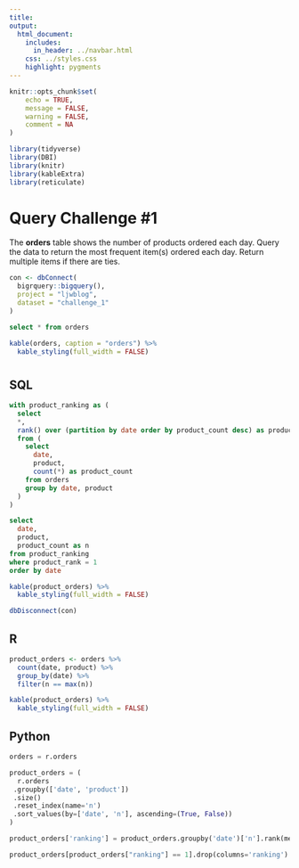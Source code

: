 ```yaml
---
title: 
output:
  html_document:
    includes:
      in_header: ../navbar.html
    css: ../styles.css
    highlight: pygments
---
```


```r
knitr::opts_chunk$set(
	echo = TRUE,
	message = FALSE,
	warning = FALSE,
	comment = NA
)

library(tidyverse)
library(DBI)
library(knitr)
library(kableExtra)
library(reticulate)
```

# Query Challenge #1

The __orders__ table shows the number of products ordered each day. Query the data to return the most frequent item(s) ordered each day. Return multiple items if there are ties.


```r
con <- dbConnect(
  bigrquery::bigquery(),
  project = "ljwblog",
  dataset = "challenge_1"
)
```

```sql
select * from orders
```

```r
kable(orders, caption = "orders") %>% 
  kable_styling(full_width = FALSE)
```

# {.tabset}

## SQL
```sql
with product_ranking as (
  select 
  *, 
  rank() over (partition by date order by product_count desc) as product_rank
  from (
    select 
      date,
      product,
      count(*) as product_count
    from orders
    group by date, product
  )
)

select 
  date, 
  product, 
  product_count as n
from product_ranking 
where product_rank = 1
order by date
```

```r
kable(product_orders) %>% 
  kable_styling(full_width = FALSE)
```

```r
dbDisconnect(con)
```

## R
```r
product_orders <- orders %>%
  count(date, product) %>%
  group_by(date) %>%
  filter(n == max(n)) 
```

```r
kable(product_orders) %>% 
  kable_styling(full_width = FALSE)
```

## Python
```python
orders = r.orders

product_orders = (
  r.orders
 .groupby(['date', 'product'])
 .size()
 .reset_index(name='n')
 .sort_values(by=['date', 'n'], ascending=(True, False))
)

product_orders['ranking'] = product_orders.groupby('date')['n'].rank(method='dense', ascending=False)

product_orders[product_orders["ranking"] == 1].drop(columns='ranking')
```


